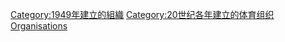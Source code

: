{{Cat topic in year| topic=建立的體育組織| year=1949}}

[[Category:1949年建立的組織|Category:1949年建立的組織]]
[[Category:20世纪各年建立的体育组织|Category:20世纪各年建立的体育组织]]
[[Category:1949年體育|Organisations]]